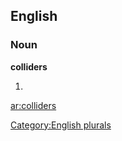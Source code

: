 ==English==

===Noun===
'''colliders'''

# {{plural of|[[collider]]}}

[[Category:English plurals]]

[[ar:colliders]]
